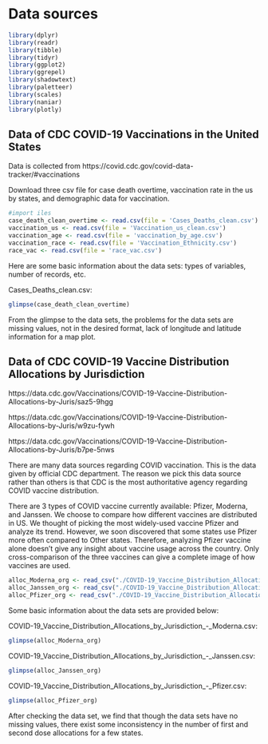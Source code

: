 # Data sources

```r
library(dplyr)
library(readr)
library(tibble)
library(tidyr)
library(ggplot2)
library(ggrepel)
library(shadowtext)
library(paletteer)
library(scales)
library(naniar)
library(plotly)
```

## Data of CDC COVID-19 Vaccinations in the United States
Data is collected from https://covid.cdc.gov/covid-data-tracker/#vaccinations

Download three csv file for case death overtime, vaccination rate in the us by states, and demographic data for vaccination.

```r
#import iles
case_death_clean_overtime <- read.csv(file = 'Cases_Deaths_clean.csv')
vaccination_us <- read.csv(file = 'Vaccination_us_clean.csv')
vaccination_age <- read.csv(file = 'vaccination_by_age.csv')
vaccination_race <- read.csv(file = 'Vaccination_Ethnicity.csv')
race_vac <- read.csv(file = 'race_vac.csv')
```

Here are some basic information about the data sets: types of variables, number of records, etc.

Cases_Deaths_clean.csv:
```r
glimpse(case_death_clean_overtime)
```

From the glimpse to the data sets, the problems for the data sets are missing values, not in the desired format, lack of longitude and latitude information for a map plot.

## Data of CDC COVID-19 Vaccine Distribution Allocations by Jurisdiction
https://data.cdc.gov/Vaccinations/COVID-19-Vaccine-Distribution-Allocations-by-Juris/saz5-9hgg

https://data.cdc.gov/Vaccinations/COVID-19-Vaccine-Distribution-Allocations-by-Juris/w9zu-fywh

https://data.cdc.gov/Vaccinations/COVID-19-Vaccine-Distribution-Allocations-by-Juris/b7pe-5nws

There are many data sources regarding COVID vaccination. This is the data given by official CDC department. The reason we pick this data source rather than others is that CDC is the most authoritative agency regarding COVID vaccine distribution.

There are 3 types of COVID vaccine currently available: Pfizer, Moderna, and Janssen. We choose to compare how different vaccines are distributed in US. We thought of picking the most widely-used vaccine Pfizer and analyze its trend. However, we soon discovered that some states use Pfizer more often compared to Other states. Therefore, analyzing Pfizer vaccine alone doesn't give any insight about vaccine usage across the country. Only cross-comparison of the three vaccines can give a complete image of how vaccines are used.

```r
alloc_Moderna_org <- read_csv("./COVID-19_Vaccine_Distribution_Allocations_by_Jurisdiction_-_Moderna.csv")
alloc_Janssen_org <- read_csv("./COVID-19_Vaccine_Distribution_Allocations_by_Jurisdiction_-_Janssen.csv")
alloc_Pfizer_org <- read_csv("./COVID-19_Vaccine_Distribution_Allocations_by_Jurisdiction_-_Pfizer.csv")
```

Some basic information about the data sets are provided below:

COVID-19_Vaccine_Distribution_Allocations_by_Jurisdiction_-_Moderna.csv:
```r
glimpse(alloc_Moderna_org)
```
COVID-19_Vaccine_Distribution_Allocations_by_Jurisdiction_-_Janssen.csv:
```r
glimpse(alloc_Janssen_org)
```
COVID-19_Vaccine_Distribution_Allocations_by_Jurisdiction_-_Pfizer.csv:
```r
glimpse(alloc_Pfizer_org)
```

After checking the data set, we find that though the data sets have no missing values, there exist some inconsistency in the number of first and second dose allocations for a few states.


